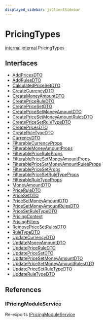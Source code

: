 ```yaml
---
displayed_sidebar: jsClientSidebar
---
```



# PricingTypes

[internal](../../modules/internal.mdx).[internal](../../internal/modules/internal.internal-1.mdx).PricingTypes

## Interfaces

- [AddPricesDTO](../../PricingTypes/interfaces/internal.internal-1.PricingTypes.AddPricesDTO.mdx)
- [AddRulesDTO](../../PricingTypes/interfaces/internal.internal-1.PricingTypes.AddRulesDTO.mdx)
- [CalculatedPriceSetDTO](../../PricingTypes/interfaces/internal.internal-1.PricingTypes.CalculatedPriceSetDTO.mdx)
- [CreateCurrencyDTO](../../PricingTypes/interfaces/internal.internal-1.PricingTypes.CreateCurrencyDTO.mdx)
- [CreateMoneyAmountDTO](../../PricingTypes/interfaces/internal.internal-1.PricingTypes.CreateMoneyAmountDTO.mdx)
- [CreatePriceRuleDTO](../../PricingTypes/interfaces/internal.internal-1.PricingTypes.CreatePriceRuleDTO.mdx)
- [CreatePriceSetDTO](../../PricingTypes/interfaces/internal.internal-1.PricingTypes.CreatePriceSetDTO.mdx)
- [CreatePriceSetMoneyAmountDTO](../../PricingTypes/interfaces/internal.internal-1.PricingTypes.CreatePriceSetMoneyAmountDTO.mdx)
- [CreatePriceSetMoneyAmountRulesDTO](../../PricingTypes/interfaces/internal.internal-1.PricingTypes.CreatePriceSetMoneyAmountRulesDTO.mdx)
- [CreatePriceSetRuleTypeDTO](../../PricingTypes/interfaces/internal.internal-1.PricingTypes.CreatePriceSetRuleTypeDTO.mdx)
- [CreatePricesDTO](../../PricingTypes/interfaces/internal.internal-1.PricingTypes.CreatePricesDTO.mdx)
- [CreateRuleTypeDTO](../../PricingTypes/interfaces/internal.internal-1.PricingTypes.CreateRuleTypeDTO.mdx)
- [CurrencyDTO](../../PricingTypes/interfaces/internal.internal-1.PricingTypes.CurrencyDTO.mdx)
- [FilterableCurrencyProps](../../PricingTypes/interfaces/internal.internal-1.PricingTypes.FilterableCurrencyProps.mdx)
- [FilterableMoneyAmountProps](../../PricingTypes/interfaces/internal.internal-1.PricingTypes.FilterableMoneyAmountProps.mdx)
- [FilterablePriceRuleProps](../../PricingTypes/interfaces/internal.internal-1.PricingTypes.FilterablePriceRuleProps.mdx)
- [FilterablePriceSetMoneyAmountProps](../../PricingTypes/interfaces/internal.internal-1.PricingTypes.FilterablePriceSetMoneyAmountProps.mdx)
- [FilterablePriceSetMoneyAmountRulesProps](../../PricingTypes/interfaces/internal.internal-1.PricingTypes.FilterablePriceSetMoneyAmountRulesProps.mdx)
- [FilterablePriceSetProps](../../PricingTypes/interfaces/internal.internal-1.PricingTypes.FilterablePriceSetProps.mdx)
- [FilterablePriceSetRuleTypeProps](../../PricingTypes/interfaces/internal.internal-1.PricingTypes.FilterablePriceSetRuleTypeProps.mdx)
- [FilterableRuleTypeProps](../../PricingTypes/interfaces/internal.internal-1.PricingTypes.FilterableRuleTypeProps.mdx)
- [MoneyAmountDTO](../../PricingTypes/interfaces/internal.internal-1.PricingTypes.MoneyAmountDTO.mdx)
- [PriceRuleDTO](../../PricingTypes/interfaces/internal.internal-1.PricingTypes.PriceRuleDTO.mdx)
- [PriceSetDTO](../../PricingTypes/interfaces/internal.internal-1.PricingTypes.PriceSetDTO.mdx)
- [PriceSetMoneyAmountDTO](../../PricingTypes/interfaces/internal.internal-1.PricingTypes.PriceSetMoneyAmountDTO.mdx)
- [PriceSetMoneyAmountRulesDTO](../../PricingTypes/interfaces/internal.internal-1.PricingTypes.PriceSetMoneyAmountRulesDTO.mdx)
- [PriceSetRuleTypeDTO](../../PricingTypes/interfaces/internal.internal-1.PricingTypes.PriceSetRuleTypeDTO.mdx)
- [PricingContext](../../PricingTypes/interfaces/internal.internal-1.PricingTypes.PricingContext.mdx)
- [PricingFilters](../../PricingTypes/interfaces/internal.internal-1.PricingTypes.PricingFilters.mdx)
- [RemovePriceSetRulesDTO](../../PricingTypes/interfaces/internal.internal-1.PricingTypes.RemovePriceSetRulesDTO.mdx)
- [RuleTypeDTO](../../PricingTypes/interfaces/internal.internal-1.PricingTypes.RuleTypeDTO.mdx)
- [UpdateCurrencyDTO](../../PricingTypes/interfaces/internal.internal-1.PricingTypes.UpdateCurrencyDTO.mdx)
- [UpdateMoneyAmountDTO](../../PricingTypes/interfaces/internal.internal-1.PricingTypes.UpdateMoneyAmountDTO.mdx)
- [UpdatePriceRuleDTO](../../PricingTypes/interfaces/internal.internal-1.PricingTypes.UpdatePriceRuleDTO.mdx)
- [UpdatePriceSetDTO](../../PricingTypes/interfaces/internal.internal-1.PricingTypes.UpdatePriceSetDTO.mdx)
- [UpdatePriceSetMoneyAmountDTO](../../PricingTypes/interfaces/internal.internal-1.PricingTypes.UpdatePriceSetMoneyAmountDTO.mdx)
- [UpdatePriceSetMoneyAmountRulesDTO](../../PricingTypes/interfaces/internal.internal-1.PricingTypes.UpdatePriceSetMoneyAmountRulesDTO.mdx)
- [UpdatePriceSetRuleTypeDTO](../../PricingTypes/interfaces/internal.internal-1.PricingTypes.UpdatePriceSetRuleTypeDTO.mdx)
- [UpdateRuleTypeDTO](../../PricingTypes/interfaces/internal.internal-1.PricingTypes.UpdateRuleTypeDTO.mdx)

## References

### IPricingModuleService

Re-exports [IPricingModuleService](../../internal/interfaces/internal.IPricingModuleService.mdx)
